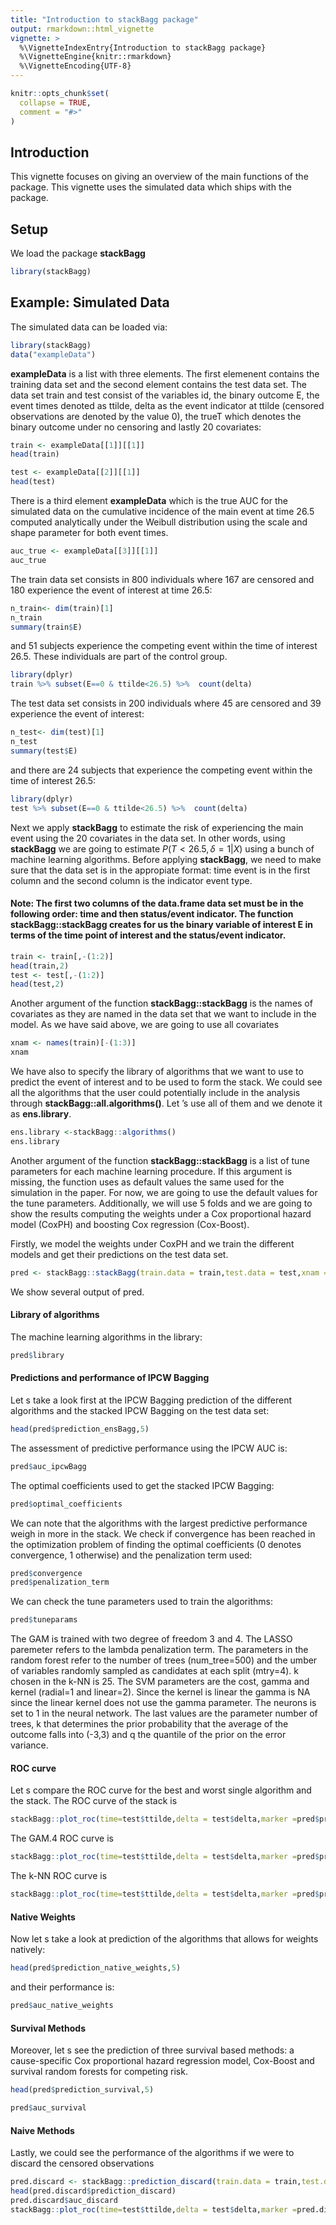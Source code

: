 ```yaml
---
title: "Introduction to stackBagg package"
output: rmarkdown::html_vignette
vignette: >
  %\VignetteIndexEntry{Introduction to stackBagg package}
  %\VignetteEngine{knitr::rmarkdown}
  %\VignetteEncoding{UTF-8}
---
```


```r
knitr::opts_chunk$set(
  collapse = TRUE,
  comment = "#>"
)
```



## Introduction

This vignette focuses on giving an overview of the main functions of the package. This vignette uses the simulated data which ships with the package.  


## Setup

We load the package __stackBagg__ 

```r
library(stackBagg)
```

## Example: Simulated Data

The simulated data can be loaded via:

```r
library(stackBagg)
data("exampleData")
```

__exampleData__ is a list with three elements. The first elemenent contains the training data set and the second element contains the test data set. The data set train and test consist of the variables id, the binary outcome E, the event times denoted as ttilde, delta as the event indicator at ttilde (censored
observations are denoted by the value 0), the trueT which denotes the binary outcome under no censoring and lastly 20 covariates:

```r
train <- exampleData[[1]][[1]]
head(train)
```

```r
test <- exampleData[[2]][[1]]
head(test)
```

There is a third element __exampleData__ which is the true AUC for the simulated data  on the cumulative incidence of the
main event at time 26.5 computed analytically under the Weibull distribution using the scale and shape parameter for both event times.

```r
auc_true <- exampleData[[3]][[1]]
auc_true
```

The train data set consists in 800 individuals where 167 are censored and 180 experience the event of interest at time 26.5:
```r
n_train<- dim(train)[1]
n_train
summary(train$E)
```
and 51 subjects experience the competing event within the time of interest 26.5. These individuals are part of the control group.
````r
library(dplyr)
train %>% subset(E==0 & ttilde<26.5) %>%  count(delta)
````


The test data set consists in 200 individuals where 45 are censored and 39 experience the event of interest: 
```r
n_test<- dim(test)[1]
n_test
summary(test$E)
```

and there are 24 subjects that experience the competing event  within the time of interest 26.5:
````r
library(dplyr)
test %>% subset(E==0 & ttilde<26.5) %>%  count(delta)
````

Next we apply __stackBagg__ to estimate the risk of experiencing the main event using the 20 covariates in the data set. In other words, using __stackBagg__ we are going to estimate $P(T<26.5,\delta=1|X)$ using a bunch of machine learning algorithms.
Before applying __stackBagg__, we need to make sure that the data set is in the appropiate format: time event is in the first column and the second column is the indicator event type. 

#### Note: The first two columns of the data.frame data set must be in the following order: time and then status/event indicator. The function __stackBagg::stackBagg__ creates for us the binary variable of interest E in terms of the time point of interest and the status/event indicator.

````r
train <- train[,-(1:2)]
head(train,2)
test <- test[,-(1:2)]
head(test,2)
````
Another argument of the function __stackBagg::stackBagg__ is the names of covariates as they are named in the data set that we want to include in the model. As we have said above, we are going to use all covariates 

````r
xnam <- names(train)[-(1:3)]
xnam
````

We have also to specify the library of algorithms that we want to use to predict the event of interest and to be used to form the stack. We could see all the algorithms that the user could potentially include in the analysis through __stackBagg::all.algorithms()__. Let 's use all of them and we denote it as __ens.library__.

````r
ens.library <-stackBagg::algorithms()
ens.library
````

Another argument of the function __stackBagg::stackBagg__ is a list of tune parameters for each machine learning procedure. If this argument is missing, the function uses as default values the same used for the simulation in the paper. For now, we are going to use the default values for the tune parameters.
Additionally, we will use 5 folds and we are going to show the results computing the weights under a Cox proportional hazard model (CoxPH) and boosting
Cox regression (Cox-Boost).

Firstly, we model the weights under CoxPH and we train the different models and get their predictions on the test data set.

````r
pred <- stackBagg::stackBagg(train.data = train,test.data = test,xnam = xnam,tao = 26.5,weighting = "CoxPH",folds = 5,ens.library = ens.library )
````

We show several output of pred.

#### Library of algorithms


The machine learning algorithms in the library:
````r
pred$library
````


#### Predictions and performance of IPCW Bagging


Let s take a look first at the IPCW Bagging prediction of the different algorithms and the stacked IPCW Bagging on the test data set:
````r
head(pred$prediction_ensBagg,5)
````

The assessment of predictive performance using the IPCW AUC is:

````r
pred$auc_ipcwBagg
````

The optimal coefficients used to get the stacked IPCW Bagging:

````r
pred$optimal_coefficients
````
We can note that the algorithms with the largest predictive performance weigh in more in the stack. We check if convergence has been reached in the optimization problem of finding the optimal coefficients (0 denotes convergence, 1 otherwise) and the penalization term used:
````r
pred$convergence
pred$penalization_term
````


We can check the tune parameters used to train the algorithms:

````r
pred$tuneparams
````

The GAM is trained with two degree of freedom 3 and 4. The LASSO paremeter refers to the lambda penalization term. The parameters in the random forest refer to the number of trees (num_tree=500) and the umber of variables randomly sampled as candidates at each split (mtry=4). k chosen in the k-NN is 25. The SVM parameters are the cost, gamma and kernel (radial=1 and linear=2). Since the kernel is linear the gamma is NA since the linear kernel does not use the gamma parameter. The neurons is set to 1 in the neural network. The last values are the parameter number of trees, k that determines the prior probability that the average of the outcome falls into (-3,3) and q the quantile of the prior on the error variance.  

#### ROC curve 

Let s compare the ROC curve for the best and worst single algorithm and the stack.
The ROC curve of the stack is


````r
stackBagg::plot_roc(time=test$ttilde,delta = test$delta,marker =pred$prediction_ensBagg[,"Stack"],wts=pred$wts_test,tao=26.5,method = "ipcw")
````


The GAM.4 ROC curve is


````r
stackBagg::plot_roc(time=test$ttilde,delta = test$delta,marker =pred$prediction_ensBagg[,"ens.gam.4"],wts=pred$wts_test,tao=26.5,method = "ipcw")
````


The k-NN  ROC curve is


````r
stackBagg::plot_roc(time=test$ttilde,delta = test$delta,marker =pred$prediction_ensBagg[,"ens.knn"],wts=pred$wts_test,tao=26.5,method = "ipcw")
````


#### Native Weights 


Now let s take a look at prediction of the algorithms that allows for weights natively:

````r
head(pred$prediction_native_weights,5)
````

and their performance is:

````r
pred$auc_native_weights
````


#### Survival Methods


Moreover, let s see the prediction of three survival based methods: a cause-specific Cox proportional hazard regression
model, Cox-Boost and survival random forests for competing risk.

````r
head(pred$prediction_survival,5)

````
````r
pred$auc_survival
````


#### Naive Methods


Lastly, we could see the performance of the algorithms if we were to discard the censored observations

````r

pred.discard <- stackBagg::prediction_discard(train.data = train,test.data = test,xnam = xnam,tao = 26.5,ens.library=ens.library)
head(pred.discard$prediction_discard)
pred.discard$auc_discard
stackBagg::plot_roc(time=test$ttilde,delta = test$delta,marker =pred.discard$prediction_discard[,"ens.gam.4"],tao=26.5,method = "discard")

````


